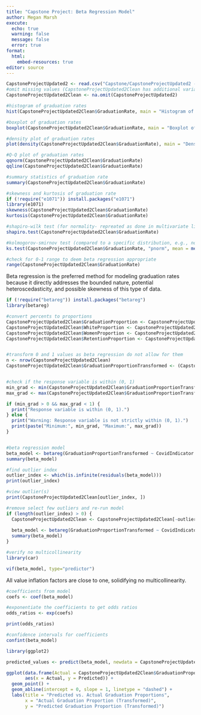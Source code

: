 ```yaml
---
title: "Capstone Project: Beta Regression Model"
author: Megan Marsh
execute:
  echo: true
  warning: false
  message: false
  error: true
format: 
  html:
    embed-resources: true
editor: source
---
```


```r
CapstoneProjectUpdated2 <- read.csv("Capstone/CapstoneProjectUpdated2 - CapstoneProjectUpdated (1).csv")
#omit missing values (CapstoneProjectUpdated2Clean has additional variables than CapstoneUpdatedClean)
CapstoneProjectUpdated2Clean <- na.omit(CapstoneProjectUpdated2)
```


```r
#histogram of graduation rates
hist(CapstoneProjectUpdated2Clean$GraduationRate, main = "Histogram of Graduation Rates", xlab = "Graduation Rate")

#boxplot of graduation rates
boxplot(CapstoneProjectUpdated2Clean$GraduationRate, main = "Boxplot of Graduation Rates")

#density plot of graduation rates
plot(density(CapstoneProjectUpdated2Clean$GraduationRate), main = "Density Plot of Graduation Rates", xlab = "Graduation Rate")

#Q-Q plot of graduation rates
qqnorm(CapstoneProjectUpdated2Clean$GraduationRate)
qqline(CapstoneProjectUpdated2Clean$GraduationRate)

#summary statistics of graduation rate
summary(CapstoneProjectUpdated2Clean$GraduationRate)

#skewness and kurtosis of graduation rate
if (!require("e1071")) install.packages("e1071")
library(e1071)
skewness(CapstoneProjectUpdated2Clean$GraduationRate)
kurtosis(CapstoneProjectUpdated2Clean$GraduationRate)

#shapiro-wilk test (for normality- repreated as done in multivariate linear regression model):
shapiro.test(CapstoneProjectUpdated2Clean$GraduationRate)

#kolmogorov-smirnov test (compared to a specific distribution, e.g., normal):
ks.test(CapstoneProjectUpdated2Clean$GraduationRate, "pnorm", mean = mean(CapstoneProjectUpdated2Clean$GraduationRate), sd = sd(CapstoneProjectUpdated2Clean$GraduationRate))

#check for 0-1 range to deem beta regression appropriate
range(CapstoneProjectUpdated2Clean$GraduationRate)
```

Beta regression is the preferred method for modeling graduation rates because it directly addresses the bounded nature, potential heteroscedasticity, and possible skewness of this type of data. 

```r
if (!require("betareg")) install.packages("betareg")
library(betareg)

#convert percents to proportions
CapstoneProjectUpdated2Clean$GraduationProportion <- CapstoneProjectUpdated2Clean$GraduationRate / 100
CapstoneProjectUpdated2Clean$WhiteProportion <- CapstoneProjectUpdated2Clean$PercentWhite / 100
CapstoneProjectUpdated2Clean$WomenProportion <- CapstoneProjectUpdated2Clean$PercentWomen / 100
CapstoneProjectUpdated2Clean$RetentionProportion <- CapstoneProjectUpdated2Clean$RetentionRate / 100


#transform 0 and 1 values as beta regression do not allow for them
n <- nrow(CapstoneProjectUpdated2Clean)
CapstoneProjectUpdated2Clean$GraduationProportionTransformed <- (CapstoneProjectUpdated2Clean$GraduationProportion * (n - 1) + 0.5) / n


#check if the response variable is within (0, 1)
min_grad <- min(CapstoneProjectUpdated2Clean$GraduationProportionTransformed)
max_grad <- max(CapstoneProjectUpdated2Clean$GraduationProportionTransformed)

if (min_grad > 0 && max_grad < 1) {
  print("Response variable is within (0, 1).")
} else {
  print("Warning: Response variable is not strictly within (0, 1).")
  print(paste("Minimum:", min_grad, "Maximum:", max_grad))
}


#beta regression model
beta_model <- betareg(GraduationProportionTransformed ~ CovidIndicator + WhiteProportion + WomenProportion + Staff:CovidIndicator + AvgInStateTuition + RetentionProportion + TotalEnrollment + AvgPellGrant + AvgStudentLoans, data = CapstoneProjectUpdated2Clean)
summary(beta_model)
```


```r
#find outlier index
outlier_index <- which(is.infinite(residuals(beta_model)))
print(outlier_index)

#view outlier(s)
print(CapstoneProjectUpdated2Clean[outlier_index, ])

#remove select few outliers and re-run model
if (length(outlier_index) > 0) {
  CapstoneProjectUpdated2Clean <- CapstoneProjectUpdated2Clean[-outlier_index, ]
  
  beta_model <- betareg(GraduationProportionTransformed ~ CovidIndicator + PercentWhite + PercentWomen + Staff:CovidIndicator + AvgInStateTuition + RetentionRate + TotalEnrollment + AvgPellGrant + AvgStudentLoans, data = CapstoneProjectUpdated2Clean)
  summary(beta_model)
}
```


```r
#verify no multicollinearity
library(car) 

vif(beta_model, type="predictor")
```

All value inflation factors are close to one, solidifying no multicollinearity. 

```r
#coefficients from model
coefs <- coef(beta_model)

#exponentiate the coefficients to get odds ratios
odds_ratios <- exp(coefs)

print(odds_ratios)
```

```r
#confidence intervals for coefficients
confint(beta_model) 
```


```r
library(ggplot2)

predicted_values <- predict(beta_model, newdata = CapstoneProjectUpdated2Clean, type = "response")

ggplot(data.frame(Actual = CapstoneProjectUpdated2Clean$GraduationProportionTransformed, Predicted = predicted_values), 
       aes(x = Actual, y = Predicted)) +
  geom_point() +
  geom_abline(intercept = 0, slope = 1, linetype = "dashed") +
  labs(title = "Predicted vs. Actual Graduation Proportions",
       x = "Actual Graduation Proportion (Transformed)",
       y = "Predicted Graduation Proportion (Transformed)")
```
